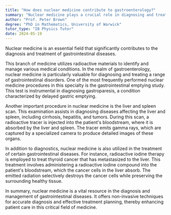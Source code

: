 ```yaml
---
title: "How does nuclear medicine contribute to gastroenterology?"
summary: "Nuclear medicine plays a crucial role in diagnosing and treating gastrointestinal diseases, utilizing radioactive materials to enhance imaging and therapeutic procedures for improved patient care."
author: "Prof. Peter Brown"
degree: "PhD in Mathematics, University of Warwick"
tutor_type: "IB Physics Tutor"
date: 2024-05-19
---
```


Nuclear medicine is an essential field that significantly contributes to the diagnosis and treatment of gastrointestinal diseases.

This branch of medicine utilizes radioactive materials to identify and manage various medical conditions. In the realm of gastroenterology, nuclear medicine is particularly valuable for diagnosing and treating a range of gastrointestinal disorders. One of the most frequently performed nuclear medicine procedures in this specialty is the gastrointestinal emptying study. This test is instrumental in diagnosing gastroparesis, a condition characterized by delayed gastric emptying.

Another important procedure in nuclear medicine is the liver and spleen scan. This examination assists in diagnosing diseases affecting the liver and spleen, including cirrhosis, hepatitis, and tumors. During this scan, a radioactive tracer is injected into the patient's bloodstream, where it is absorbed by the liver and spleen. The tracer emits gamma rays, which are captured by a specialized camera to produce detailed images of these organs.

In addition to diagnostics, nuclear medicine is also utilized in the treatment of certain gastrointestinal diseases. For instance, radioactive iodine therapy is employed to treat thyroid cancer that has metastasized to the liver. This treatment involves administering a radioactive iodine compound into the patient's bloodstream, which the cancer cells in the liver absorb. The emitted radiation selectively destroys the cancer cells while preserving the surrounding healthy tissue.

In summary, nuclear medicine is a vital resource in the diagnosis and management of gastrointestinal diseases. It offers non-invasive techniques for accurate diagnosis and effective treatment planning, thereby enhancing patient care in this critical field of medicine.
    
